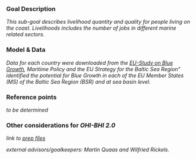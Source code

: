 

### Goal Description

*This sub-goal describes livelihood quantity and quality for people living on the coast. Livelihoods includes the number of jobs in different marine related sectors.*


### Model & Data


*Data for each country were downloaded from the [EU-Study on Blue Growth](https://webgate.ec.europa.eu/maritimeforum/node/3550), Maritime Policy and the EU Strategy for the Baltic Sea Region” identified the potential for Blue Growth in each of the EU Member States (MS) of the Baltic Sea Region (BSR) and at sea basin level.* 

### Reference points

*to be determined*


### Other considerations for _OHI-BHI 2.0_

*link to [prep files](https://github.com/OHI-Science/bhi/blob/draft/baltic2015/prep/LIV/liv_prep.md)*

*external advisors/goalkeepers: Martin Quaas and Wilfried Rickels.*
